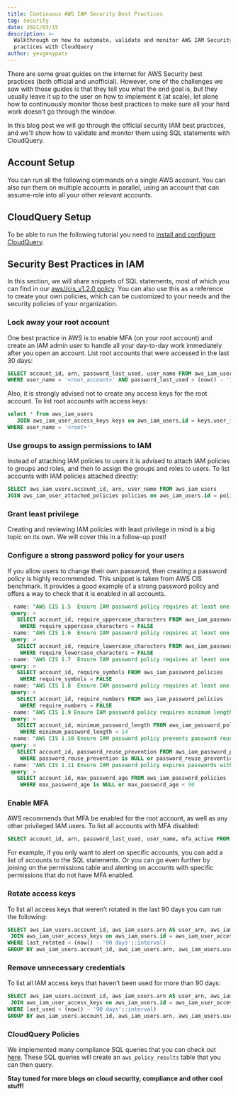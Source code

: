 ```yaml
---
title: Continuous AWS IAM Security Best Practices
tag: security
date: 2021/03/15
description: >-
  Walkthrough on how to automate, validate and monitor AWS IAM Security best
  practices with CloudQuery
author: yevgenypats
---
```



<BlogHeader/>

There are some great guides on the internet for AWS Security best practices (both official and unofficial).
However, one of the challenges we saw with those guides is that they tell you what the end goal is,
but they usually leave it up to the user on how to implement it (at scale),
let alone how to continuously monitor those best practices to make sure all your hard work doesn’t go through the window.

In this blog post we will go through the official security IAM best practices, and we'll show how to validate and monitor them using SQL statements with CloudQuery.

## Account Setup

You can run all the following commands on a single AWS account. You can also run them on multiple accounts in parallel, using an account that can assume-role into all your other relevant accounts.

## CloudQuery Setup

To be able to run the following tutorial you need to [install and configure CloudQuery](/docs/quickstart).

## Security Best Practices in IAM

In this section, we will share snippets of SQL statements, most of which you can find in our [aws//cis_v1.2.0
policy](https://github.com/cloudquery-policies/aws/tree/main/cis_v1.2.0).
You can also use this as a reference to create your own policies, which can be customized to your needs and the security policies of your organization.

### Lock away your root account

One best practice in AWS is to enable MFA (on your root account) and create an IAM admin user to handle all your day-to-day work immediately after you open an account.
List root accounts that were accessed in the last 30 days:

```sql copy
SELECT account_id, arn, password_last_used, user_name FROM aws_iam_users
WHERE user_name = '<root_account>' AND password_last_used > (now() - '30 days'::interval)
```

Also, it is strongly advised not to create any access keys for the root account.
To list root accounts with access keys:

```sql copy
select * from aws_iam_users
   JOIN aws_iam_user_access_keys keys on aws_iam_users.id = keys.user_id
WHERE user_name = '<root>'
```

### Use groups to assign permissions to IAM

Instead of attaching IAM policies to users it is advised to attach IAM policies to groups and roles, and then to assign the groups and roles to users.
To list accounts with IAM policies attached directly:

```sql copy
SELECT aws_iam_users.account_id, arn, user_name FROM aws_iam_users
JOIN aws_iam_user_attached_policies policies on aws_iam_users.id = policies.user_id
```

### Grant least privilege

Creating and reviewing IAM policies with least privilege in mind is a big topic on its own.
We will cover this in a follow-up post!

### Configure a strong password policy for your users

If you allow users to change their own password, then creating a password policy is highly recommended.
This snippet is taken from AWS CIS benchmark. It provides a good example of a strong password policy and offers a way to check that it is enabled in all accounts.

```sql copy
- name: "AWS CIS 1.5  Ensure IAM password policy requires at least one uppercase letter"
 query: >
   SELECT account_id, require_uppercase_characters FROM aws_iam_password_policies
    WHERE require_uppercase_characters = FALSE
- name: "AWS CIS 1.6  Ensure IAM password policy requires at least one lowercase letter"
 query: >
   SELECT account_id, require_lowercase_characters FROM aws_iam_password_policies
    WHERE require_lowercase_characters = FALSE
- name: "AWS CIS 1.7  Ensure IAM password policy requires at least one symbol"
 query: >
   SELECT account_id, require_symbols FROM aws_iam_password_policies
    WHERE require_symbols = FALSE
- name: "AWS CIS 1.8  Ensure IAM password policy requires at least one number"
 query: >
   SELECT account_id, require_numbers FROM aws_iam_password_policies
    WHERE require_numbers = FALSE
- name: "AWS CIS 1.9 Ensure IAM password policy requires minimum length of 14 or greater"
 query: >
   SELECT account_id, minimum_password_length FROM aws_iam_password_policies
    WHERE minimum_password_length < 14
- name: "AWS CIS 1.10 Ensure IAM password policy prevents password reuse"
 query: >
   SELECT account_id, password_reuse_prevention FROM aws_iam_password_policies
    WHERE password_reuse_prevention is NULL or password_reuse_prevention > 24
- name: "AWS CIS 1.11 Ensure IAM password policy expires passwords within 90 days or less"
 query: >
   SELECT account_id, max_password_age FROM aws_iam_password_policies
    WHERE max_password_age is NULL or max_password_age < 90
```

### Enable MFA

AWS recommends that MFA be enabled for the root account, as well as any other privileged IAM users.
To list all accounts with MFA disabled:

```sql copy
SELECT account_id, arn, password_last_used, user_name, mfa_active FROM aws_iam_users WHERE NOT mfa_active
```

For example, if you only want to alert on specific accounts, you can add a list of accounts to the SQL statements.
Or you can go even further by joining on the permissions table and alerting on accounts with specific permissions that do not have MFA enabled.

### Rotate access keys

To list all access keys that weren’t rotated in the last 90 days you can run the following:

```sql copy
SELECT aws_iam_users.account_id, aws_iam_users.arn AS user_arn, aws_iam_users.user_name, aws_iam_user_access_keys.access_key_id, MAX(last_rotated) FROM aws_iam_users
 JOIN aws_iam_user_access_keys on aws_iam_users.id = aws_iam_user_access_keys.user_id
WHERE last_rotated < (now() - '90 days'::interval)
GROUP BY aws_iam_users.account_id, aws_iam_users.arn, aws_iam_users.user_name, aws_iam_user_access_keys.access_key_id;
```

### Remove unnecessary credentials

To list all IAM access keys that haven’t been used for more than 90 days:

```sql copy
SELECT aws_iam_users.account_id, aws_iam_users.arn AS user_arn, aws_iam_users.user_name, aws_iam_user_access_keys.access_key_id, MAX(last_used) FROM aws_iam_users
 JOIN aws_iam_user_access_keys on aws_iam_users.id = aws_iam_user_access_keys.user_id
WHERE last_used < (now() - '90 days'::interval)
GROUP BY aws_iam_users.account_id, aws_iam_users.arn, aws_iam_users.user_name, aws_iam_user_access_keys.access_key_id;
```

### CloudQuery Policies

We implemented many compliance SQL queries that you can check out [here](https://hub.cloudquery.io/addons/transformation). 
These SQL queries will create an `aws_policy_results` table that you can then query.

**Stay tuned for more blogs on cloud security, compliance and other cool stuff!**
